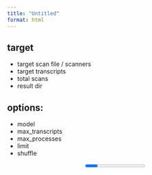 ```yaml
---
title: "Untitled"
format: html
---
```

## target
- target scan file / scanners
- target transcripts
- total scans
- result dir

## options:
- model
- max_transcripts
- max_processes
- limit
- shuffle

<header>
<progress/scanners> | <resources>
<footer>


## progress

- simple progress bar count / timing

- "hits" per scanner
- "errors" per scanner
- total tokens
- tokens/transcript

## concurrency (footer or 'resources' panel)

cpu and memory utilization

- jobs:
   - parsing
   - scanning
   - waiting

- model concurrency, subprocesses, etc.



